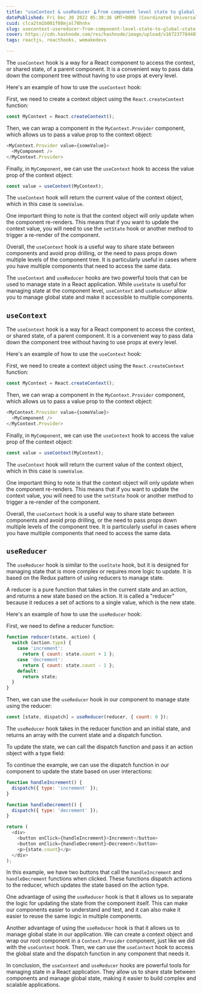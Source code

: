 ```yaml
---
title: "useContext & useReducer 🪝from component level state to global state!"
datePublished: Fri Dec 30 2022 05:30:36 GMT+0000 (Coordinated Universal Time)
cuid: clca2tm1b001f08mjal78hnhx
slug: usecontext-usereducer-from-component-level-state-to-global-state
cover: https://cdn.hashnode.com/res/hashnode/image/upload/v1672377844811/5943f23d-a617-432f-9c23-d21accfdb114.png
tags: reactjs, reacthooks, wemakedevs

---
```


The `useContext` hook is a way for a React component to access the context, or shared state, of a parent component. It is a convenient way to pass data down the component tree without having to use props at every level.

Here's an example of how to use the `useContext` hook:

First, we need to create a context object using the `React.createContext` function:

```javascript
const MyContext = React.createContext();
```

Then, we can wrap a component in the `MyContext.Provider` component, which allows us to pass a value prop to the context object:

```javascript
<MyContext.Provider value={someValue}>
  <MyComponent />
</MyContext.Provider>
```

Finally, in `MyComponent`, we can use the `useContext` hook to access the value prop of the context object:

```javascript
const value = useContext(MyContext);
```

The `useContext` hook will return the current value of the context object, which in this case is `someValue`.

One important thing to note is that the context object will only update when the component re-renders. This means that if you want to update the context value, you will need to use the `setState` hook or another method to trigger a re-render of the component.

Overall, the `useContext` hook is a useful way to share state between components and avoid prop drilling, or the need to pass props down multiple levels of the component tree. It is particularly useful in cases where you have multiple components that need to access the same data.

The `useContext` and `useReducer` hooks are two powerful tools that can be used to manage state in a React application. While `useState` is useful for managing state at the component level, `useContext` and `useReducer` allow you to manage global state and make it accessible to multiple components.

## `useContext`

The `useContext` hook is a way for a React component to access the context, or shared state, of a parent component. It is a convenient way to pass data down the component tree without having to use props at every level.

Here's an example of how to use the `useContext` hook:

First, we need to create a context object using the `React.createContext` function:

```javascript
const MyContext = React.createContext();
```

Then, we can wrap a component in the `MyContext.Provider` component, which allows us to pass a value prop to the context object:

```javascript
<MyContext.Provider value={someValue}>
  <MyComponent />
</MyContext.Provider>
```

Finally, in `MyComponent`, we can use the `useContext` hook to access the value prop of the context object:

```javascript
const value = useContext(MyContext);
```

The `useContext` hook will return the current value of the context object, which in this case is `someValue`.

One important thing to note is that the context object will only update when the component re-renders. This means that if you want to update the context value, you will need to use the `setState` hook or another method to trigger a re-render of the component.

Overall, the `useContext` hook is a useful way to share state between components and avoid prop drilling, or the need to pass props down multiple levels of the component tree. It is particularly useful in cases where you have multiple components that need to access the same data.

## `useReducer`

The `useReducer` hook is similar to the `useState` hook, but it is designed for managing state that is more complex or requires more logic to update. It is based on the Redux pattern of using reducers to manage state.

A reducer is a pure function that takes in the current state and an action, and returns a new state based on the action. It is called a "reducer" because it reduces a set of actions to a single value, which is the new state.

Here's an example of how to use the `useReducer` hook:

First, we need to define a reducer function:

```javascript
function reducer(state, action) {
  switch (action.type) {
    case 'increment':
      return { count: state.count + 1 };
    case 'decrement':
      return { count: state.count - 1 };
    default:
      return state;
  }
}
```

Then, we can use the `useReducer` hook in our component to manage state using the reducer:

```javascript
const [state, dispatch] = useReducer(reducer, { count: 0 });
```

The `useReducer` hook takes in the reducer function and an initial state, and returns an array with the current state and a dispatch function.

To update the state, we can call the dispatch function and pass it an action object with a type field:

To continue the example, we can use the dispatch function in our component to update the state based on user interactions:

```javascript
function handleIncrement() {
  dispatch({ type: 'increment' });
}

function handleDecrement() {
  dispatch({ type: 'decrement' });
}

return (
  <div>
    <button onClick={handleIncrement}>Increment</button>
    <button onClick={handleDecrement}>Decrement</button>
    <p>{state.count}</p>
  </div>
);
```

In this example, we have two buttons that call the `handleIncrement` and `handleDecrement` functions when clicked. These functions dispatch actions to the reducer, which updates the state based on the action type.

One advantage of using the `useReducer` hook is that it allows us to separate the logic for updating the state from the component itself. This can make our components easier to understand and test, and it can also make it easier to reuse the same logic in multiple components.

Another advantage of using the `useReducer` hook is that it allows us to manage global state in our application. We can create a context object and wrap our root component in a `Context.Provider` component, just like we did with the `useContext` hook. Then, we can use the `useContext` hook to access the global state and the dispatch function in any component that needs it.

In conclusion, the `useContext` and `useReducer` hooks are powerful tools for managing state in a React application. They allow us to share state between components and manage global state, making it easier to build complex and scalable applications.